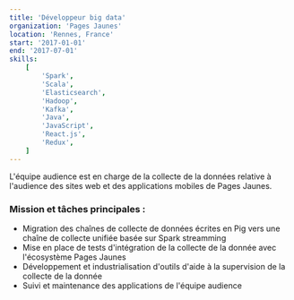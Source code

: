 ```yaml
---
title: 'Développeur big data'
organization: 'Pages Jaunes'
location: 'Rennes, France'
start: '2017-01-01'
end: '2017-07-01'
skills:
    [
        'Spark',
        'Scala',
        'Elasticsearch',
        'Hadoop',
        'Kafka',
        'Java',
        'JavaScript',
        'React.js',
        'Redux',
    ]
---
```


L'équipe audience est en charge de la collecte de la données relative à l'audience des sites web et des applications mobiles de Pages Jaunes.

### Mission et tâches principales :

-   Migration des chaînes de collecte de données écrites en Pig vers une chaîne de collecte unifiée basée sur Spark streamming
-   Mise en place de tests d'intégration de la collecte de la donnée avec l'écosystème Pages Jaunes
-   Développement et industrialisation d'outils d'aide à la supervision de la collecte de la donnée
-   Suivi et maintenance des applications de l'équipe audience
